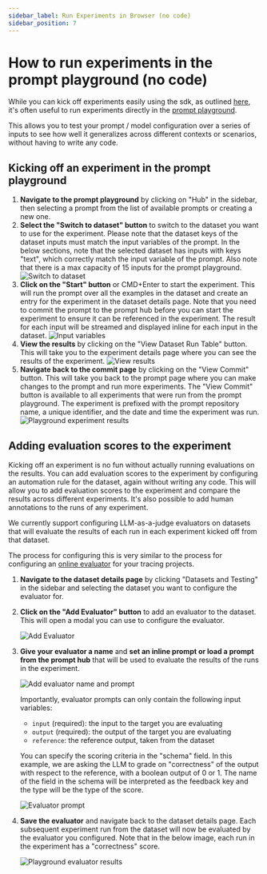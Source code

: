 ```yaml
---
sidebar_label: Run Experiments in Browser (no code)
sidebar_position: 7
---
```


# How to run experiments in the prompt playground (no code)

While you can kick off experiments easily using the sdk, as outlined [here](../quickstart), it's often useful to run experiments directly in the [prompt playground](../../hub/quickstart#2-try-out-a-prompt-in-the-playground).

This allows you to test your prompt / model configuration over a series of inputs to see how well it generalizes across different contexts or scenarios, without having to write any code.

## Kicking off an experiment in the prompt playground

1. **Navigate to the prompt playground** by clicking on "Hub" in the sidebar, then selecting a prompt from the list of available prompts or creating a new one.
2. **Select the "Switch to dataset" button** to switch to the dataset you want to use for the experiment. Please note that the dataset keys of the dataset inputs must match the input variables of the prompt. In the below sections, note that the selected dataset has inputs with keys "text", which correctly match the input variable of the prompt. Also note that there is a max capacity of 15 inputs for the prompt playground.
![Switch to dataset](../static/switch_to_dataset.png)
3. **Click on the "Start" button** or CMD+Enter to start the experiment. This will run the prompt over all the examples in the dataset and create an entry for the experiment in the dataset details page. Note that you need to commit the prompt to the prompt hub before you can start the experiment to ensure it can be referenced in the experiment. The result for each input will be streamed and displayed inline for each input in the dataset.
![Input variables](../static/input_variables_playground.png)
4. **View the results** by clicking on the "View Dataset Run Table" button. This will take you to the experiment details page where you can see the results of the experiment.
![View results](../static/view_results.png)
5. **Navigate back to the commit page** by clicking on the "View Commit" button. This will take you back to the prompt page where you can make changes to the prompt and run more experiments. The "View Commit" button is available to all experiments that were run from the prompt playground. The experiment is prefixed with the prompt repository name, a unique identifier, and the date and time the experiment was run.
![Playground experiment results](../static/playground_experiment_results.png)

## Adding evaluation scores to the experiment

Kicking off an experiment is no fun without actually running evaluations on the results. You can add evaluation scores to the experiment by configuring an automation rule for the dataset, again without writing any code. This will allow you to add evaluation scores to the experiment and compare the results across different experiments.
It's also possible to add human annotations to the runs of any experiment.

We currently support configuring LLM-as-a-judge evaluators on datasets that will evaluate the results of each run in each experiment kicked off from that dataset.

The process for configuring this is very similar to the process for configuring an [online evaluator](../../monitoring/faq/online_evaluation) for your tracing projects.

1. **Navigate to the dataset details page** by clicking "Datasets and Testing" in the sidebar and selecting the dataset you want to configure the evaluator for.
2. **Click on the "Add Evaluator" button** to add an evaluator to the dataset. This will open a modal you can use to configure the evaluator.

   ![Add Evaluator](../static/add_evaluator.png)

3. **Give your evaluator a name** and **set an inline prompt or load a prompt from the prompt hub** that will be used to evaluate the results of the runs in the experiment. 

   ![Add evaluator name and prompt](../static/create_evaluator.png)

   Importantly, evaluator prompts can only contain the following input variables:
    - `input` (required): the input to the target you are evaluating
    - `output` (required): the output of the target you are evaluating
    - `reference`: the reference output, taken from the dataset

   You can specify the scoring criteria in the "schema" field. In this example, we are asking the LLM to grade on "correctness" of the output with respect to the reference, with a boolean output of 0 or 1. The name of the field in the schema will be interpreted as the feedback key and the type will be the type of the score.

   ![Evaluator prompt](../static/evaluator_prompt.png)

5. **Save the evaluator** and navigate back to the dataset details page. Each subsequent experiment run from the dataset will now be evaluated by the evaluator you configured. Note that in the below image, each run in the experiment has a "correctness" score.

   ![Playground evaluator results](../static/playground_evaluator_results.png)